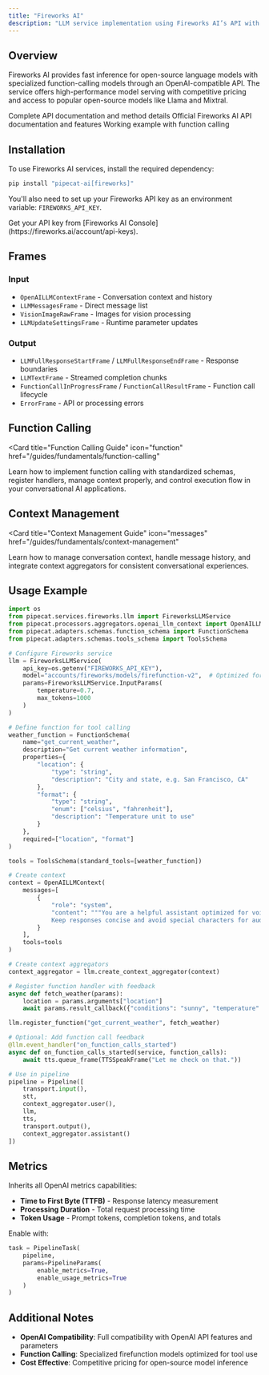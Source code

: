 ```yaml
---
title: "Fireworks AI"
description: "LLM service implementation using Fireworks AI’s API with OpenAI-compatible interface"
---
```


## Overview

Fireworks AI provides fast inference for open-source language models with specialized function-calling models through an OpenAI-compatible API. The service offers high-performance model serving with competitive pricing and access to popular open-source models like Llama and Mixtral.

<CardGroup cols={3}>
  <Card
    title="API Reference"
    icon="code"
    href="https://pipecat-docs.readthedocs.io/en/latest/api/pipecat.services.fireworks.llm.html"
  >
    Complete API documentation and method details
  </Card>
  <Card
    title="Fireworks Docs"
    icon="book"
    href="https://docs.fireworks.ai/api-reference/post-chatcompletions"
  >
    Official Fireworks AI API documentation and features
  </Card>
  <Card
    title="Example Code"
    icon="play"
    href="https://github.com/pipecat-ai/pipecat/blob/main/examples/foundational/14i-function-calling-fireworks.py"
  >
    Working example with function calling
  </Card>
</CardGroup>

## Installation

To use Fireworks AI services, install the required dependency:

```bash
pip install "pipecat-ai[fireworks]"
```

You'll also need to set up your Fireworks API key as an environment variable: `FIREWORKS_API_KEY`.

<Tip>
  Get your API key from [Fireworks AI
  Console](https://fireworks.ai/account/api-keys).
</Tip>

## Frames

### Input

- `OpenAILLMContextFrame` - Conversation context and history
- `LLMMessagesFrame` - Direct message list
- `VisionImageRawFrame` - Images for vision processing
- `LLMUpdateSettingsFrame` - Runtime parameter updates

### Output

- `LLMFullResponseStartFrame` / `LLMFullResponseEndFrame` - Response boundaries
- `LLMTextFrame` - Streamed completion chunks
- `FunctionCallInProgressFrame` / `FunctionCallResultFrame` - Function call lifecycle
- `ErrorFrame` - API or processing errors

## Function Calling

<Card
  title="Function Calling Guide"
  icon="function"
  href="/guides/fundamentals/function-calling"
>
  Learn how to implement function calling with standardized schemas, register
  handlers, manage context properly, and control execution flow in your
  conversational AI applications.
</Card>

## Context Management

<Card
  title="Context Management Guide"
  icon="messages"
  href="/guides/fundamentals/context-management"
>
  Learn how to manage conversation context, handle message history, and
  integrate context aggregators for consistent conversational experiences.
</Card>

## Usage Example

```python
import os
from pipecat.services.fireworks.llm import FireworksLLMService
from pipecat.processors.aggregators.openai_llm_context import OpenAILLMContext
from pipecat.adapters.schemas.function_schema import FunctionSchema
from pipecat.adapters.schemas.tools_schema import ToolsSchema

# Configure Fireworks service
llm = FireworksLLMService(
    api_key=os.getenv("FIREWORKS_API_KEY"),
    model="accounts/fireworks/models/firefunction-v2",  # Optimized for function calling
    params=FireworksLLMService.InputParams(
        temperature=0.7,
        max_tokens=1000
    )
)

# Define function for tool calling
weather_function = FunctionSchema(
    name="get_current_weather",
    description="Get current weather information",
    properties={
        "location": {
            "type": "string",
            "description": "City and state, e.g. San Francisco, CA"
        },
        "format": {
            "type": "string",
            "enum": ["celsius", "fahrenheit"],
            "description": "Temperature unit to use"
        }
    },
    required=["location", "format"]
)

tools = ToolsSchema(standard_tools=[weather_function])

# Create context
context = OpenAILLMContext(
    messages=[
        {
            "role": "system",
            "content": """You are a helpful assistant optimized for voice interactions.
            Keep responses concise and avoid special characters for audio output."""
        }
    ],
    tools=tools
)

# Create context aggregators
context_aggregator = llm.create_context_aggregator(context)

# Register function handler with feedback
async def fetch_weather(params):
    location = params.arguments["location"]
    await params.result_callback({"conditions": "sunny", "temperature": "75°F"})

llm.register_function("get_current_weather", fetch_weather)

# Optional: Add function call feedback
@llm.event_handler("on_function_calls_started")
async def on_function_calls_started(service, function_calls):
    await tts.queue_frame(TTSSpeakFrame("Let me check on that."))

# Use in pipeline
pipeline = Pipeline([
    transport.input(),
    stt,
    context_aggregator.user(),
    llm,
    tts,
    transport.output(),
    context_aggregator.assistant()
])
```

## Metrics

Inherits all OpenAI metrics capabilities:

- **Time to First Byte (TTFB)** - Response latency measurement
- **Processing Duration** - Total request processing time
- **Token Usage** - Prompt tokens, completion tokens, and totals

Enable with:

```python
task = PipelineTask(
    pipeline,
    params=PipelineParams(
        enable_metrics=True,
        enable_usage_metrics=True
    )
)
```

## Additional Notes

- **OpenAI Compatibility**: Full compatibility with OpenAI API features and parameters
- **Function Calling**: Specialized firefunction models optimized for tool use
- **Cost Effective**: Competitive pricing for open-source model inference

